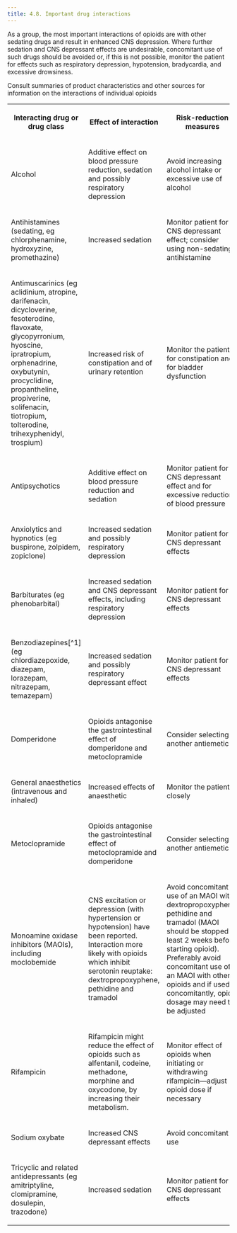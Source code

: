 ```yaml
---
title: 4.8. Important drug interactions
---
```



As a group, the most important interactions of opioids are with other sedating drugs and result in enhanced CNS depression. Where further sedation and CNS depressant effects are undesirable, concomitant use of such drugs should be avoided or, if this is not possible, monitor the patient for effects such as respiratory depression, hypotension, bradycardia, and excessive drowsiness.

Consult summaries of product characteristics and other sources for information on the interactions of individual opioids



<table>
 <tr>
  <th>
   <p>
    Interacting drug or drug class
   </p>
  </th>
  <th>
   <p>
    Effect of interaction
   </p>
  </th>
  <th>
   <p>
    Risk-reduction measures
   </p>
  </th>
 </tr>
 <tr>
  <td>
   <p>
    Alcohol
   </p>
  </td>
  <td>
   <p>
    Additive effect on blood pressure reduction, sedation and possibly respiratory depression
   </p>
  </td>
  <td>
   <p>
    Avoid increasing alcohol intake or excessive use of alcohol
   </p>
  </td>
 </tr>
 <tr>
  <td>
   <p>
    Antihistamines (sedating, eg chlorphenamine, hydroxyzine, promethazine)
   </p>
  </td>
  <td>
   <p>
    Increased sedation
   </p>
  </td>
  <td>
   <p>
    Monitor patient for CNS depressant effect; consider using non-sedating antihistamine
   </p>
  </td>
 </tr>
 <tr>
  <td>
   <p>
    Antimuscarinics (eg aclidinium, atropine, darifenacin, dicycloverine, fesoterodine, flavoxate, glycopyrronium, hyoscine, ipratropium, orphenadrine, oxybutynin, procyclidine, propantheline, propiverine, solifenacin, tiotropium, tolterodine, trihexyphenidyl, trospium)
   </p>
  </td>
  <td>
   <p>
    Increased risk of constipation and of urinary retention
   </p>
  </td>
  <td>
   <p>
    Monitor the patient for constipation and for bladder dysfunction
   </p>
  </td>
 </tr>
 <tr>
  <td>
   <p>
    Antipsychotics
   </p>
  </td>
  <td>
   <p>
    Additive effect on blood pressure reduction and sedation
   </p>
  </td>
  <td>
   <p>
    Monitor patient for CNS depressant effect and for excessive reduction of blood pressure
   </p>
  </td>
 </tr>
 <tr>
  <td>
   <p>
    Anxiolytics and hypnotics (eg buspirone, zolpidem, zopiclone)
   </p>
  </td>
  <td>
   <p>
    Increased sedation and possibly respiratory depression
   </p>
  </td>
  <td>
   <p>
    Monitor patient for CNS depressant effects
   </p>
  </td>
 </tr>
 <tr>
  <td>
   <p>
    Barbiturates (eg phenobarbital)
   </p>
  </td>
  <td>
   <p>
    Increased sedation and CNS depressant effects, including respiratory depression
   </p>
  </td>
  <td>
   <p>
    Monitor patient for CNS depressant effects
   </p>
  </td>
 </tr>
 <tr>
  <td>
   <p>
    Benzodiazepines[^1] (eg chlordiazepoxide, diazepam, lorazepam, nitrazepam, temazepam)
   </p>
  </td>
  <td>
   <p>
    Increased sedation and possibly respiratory depressant effect
   </p>
  </td>
  <td>
   <p>
    Monitor patient for CNS depressant effects
   </p>
  </td>
 </tr>
 <tr>
  <td>
   <p>
    Domperidone
   </p>
  </td>
  <td>
   <p>
    Opioids antagonise the gastrointestinal effect of domperidone and metoclopramide
   </p>
  </td>
  <td>
   <p>
    Consider selecting another antiemetic
   </p>
  </td>
 </tr>
 <tr>
  <td>
   <p>
    General anaesthetics (intravenous and inhaled)
   </p>
  </td>
  <td>
   <p>
    Increased effects of anaesthetic
   </p>
  </td>
  <td>
   <p>
    Monitor the patient closely
   </p>
  </td>
 </tr>
 <tr>
  <td>
   <p>
    Metoclopramide
   </p>
  </td>
  <td>
   <p>
    Opioids antagonise the gastrointestinal effect of metoclopramide and domperidone
   </p>
  </td>
  <td>
   <p>
    Consider selecting another antiemetic
   </p>
  </td>
 </tr>
 <tr>
  <td>
   <p>
    Monoamine oxidase inhibitors (MAOIs), including moclobemide
   </p>
  </td>
  <td>
   <p>
    CNS excitation or depression (with hypertension or hypotension) have been reported. Interaction more likely with opioids which inhibit serotonin reuptake: dextropropoxyphene, pethidine and tramadol
   </p>
  </td>
  <td>
   <p>
    Avoid concomitant use of an MAOI with dextropropoxyphene, pethidine and tramadol (MAOI should be stopped at least 2 weeks before starting opioid). Preferably avoid concomitant use of an MAOI with other opioids and if used concomitantly, opioid dosage may need to be adjusted
   </p>
  </td>
 </tr>
 <tr>
  <td>
   <p>
    Rifampicin
   </p>
  </td>
  <td>
   <p>
    Rifampicin might reduce the effect of opioids such as alfentanil, codeine, methadone, morphine and oxycodone, by increasing their metabolism.
   </p>
  </td>
  <td>
   <p>
    Monitor effect of opioids when initiating or withdrawing rifampicin—adjust opioid dose if necessary
   </p>
  </td>
 </tr>
 <tr>
  <td>
   <p>
    Sodium oxybate
   </p>
  </td>
  <td>
   <p>
    Increased CNS depressant effects
   </p>
  </td>
  <td>
   <p>
    Avoid concomitant use
   </p>
  </td>
 </tr>
 <tr>
  <td>
   <p>
    Tricyclic and related antidepressants (eg amitriptyline, clomipramine, dosulepin, trazodone)
   </p>
  </td>
  <td>
   <p>
    Increased sedation
   </p>
  </td>
  <td>
   <p>
    Monitor patient for CNS depressant effects
   </p>
  </td>
 </tr>
</table>



[^1]: Class of medicines which have a sedating effect, most often used for anxiety and insomnia, but also used for muscle relaxation, managing convulsions, and as premedication for surgery and certain procedures. The class includes: chlordiazepoxide, diazepam, flurazepam, lorazepam, midazolam, nitrazepam, oxazepam, and tempazepam
